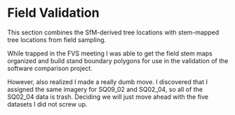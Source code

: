 # Field Validation{#field_valid}

This section combines the SfM-derived tree locations with stem-mapped tree locations from field sampling. 

While trapped in the FVS meeting I was able to get the field stem maps organized and build stand boundary polygons for use in the validation of the software comparison project.

However, also realized I made a really dumb move. I discovered that I assigned the same imagery for SQ09_02 and SQ02_04, so all of the SQ02_04 data is trash. Deciding we will just move ahead with the five datasets I did not screw up.
